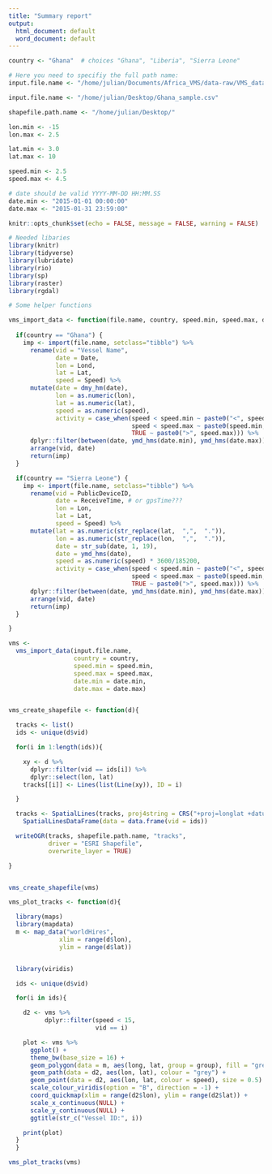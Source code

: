 ```yaml
---
title: "Summary report"
output:
  html_document: default
  word_document: default
---
```



```r
country <- "Ghana"  # choices "Ghana", "Liberia", "Sierra Leone"

# Here you need to specifiy the full path name:
input.file.name <- "/home/julian/Documents/Africa_VMS/data-raw/VMS_data_files_Sierra_Leone/Master VMS Data/sierraLeone_dump.000.csv"

input.file.name <- "/home/julian/Desktop/Ghana_sample.csv"

shapefile.path.name <- "/home/julian/Desktop/"

lon.min <- -15
lon.max <- 2.5

lat.min <- 3.0
lat.max <- 10

speed.min <- 2.5
speed.max <- 4.5

# date should be valid YYYY-MM-DD HH:MM.SS
date.min <- "2015-01-01 00:00:00"
date.max <- "2015-01-31 23:59:00"

```


```r
knitr::opts_chunk$set(echo = FALSE, message = FALSE, warning = FALSE)
```

```r
# Needed libaries
library(knitr)
library(tidyverse)
library(lubridate)
library(rio)
library(sp)
library(raster)
library(rgdal)

# Some helper functions

vms_import_data <- function(file.name, country, speed.min, speed.max, date.min, date.max) {
  
  if(country == "Ghana") {
    imp <- import(file.name, setclass="tibble") %>%
      rename(vid = "Vessel Name",
             date = Date,
             lon = Lond,
             lat = Lat,
             speed = Speed) %>% 
      mutate(date = dmy_hm(date),
             lon = as.numeric(lon),
             lat = as.numeric(lat),
             speed = as.numeric(speed),
             activity = case_when(speed < speed.min ~ paste0("<", speed.min),
                                  speed < speed.max ~ paste0(speed.min, "-", speed.max),
                                  TRUE ~ paste0(">", speed.max))) %>% 
      dplyr::filter(between(date, ymd_hms(date.min), ymd_hms(date.max))) %>%
      arrange(vid, date)
      return(imp)
  }

  if(country == "Sierra Leone") {
    imp <- import(file.name, setclass="tibble") %>%
      rename(vid = PublicDeviceID,
             date = ReceiveTime, # or gpsTime???
             lon = Lon,
             lat = Lat,
             speed = Speed) %>%
      mutate(lat = as.numeric(str_replace(lat,  ",",  ".")),
             lon = as.numeric(str_replace(lon,  ",",  ".")),
             date = str_sub(date, 1, 19),
             date = ymd_hms(date),
             speed = as.numeric(speed) * 3600/185200,
             activity = case_when(speed < speed.min ~ paste0("<", speed.min),
                                  speed < speed.max ~ paste0(speed.min, "-", speed.max),
                                  TRUE ~ paste0(">", speed.max))) %>%
      dplyr::filter(between(date, ymd_hms(date.min), ymd_hms(date.max))) %>%
      arrange(vid, date)
      return(imp)
  }

}

vms <-
  vms_import_data(input.file.name,
                  country = country,
                  speed.min = speed.min,
                  speed.max = speed.max,
                  date.min = date.min,
                  date.max = date.max)


vms_create_shapefile <- function(d){

  tracks <- list()
  ids <- unique(d$vid)

  for(i in 1:length(ids)){

    xy <- d %>%
      dplyr::filter(vid == ids[i]) %>%
      dplyr::select(lon, lat)
    tracks[[i]] <- Lines(list(Line(xy)), ID = i)

  }

  tracks <- SpatialLines(tracks, proj4string = CRS("+proj=longlat +datum=WGS84")) %>%
    SpatialLinesDataFrame(data = data.frame(vid = ids))

  writeOGR(tracks, shapefile.path.name, "tracks",
           driver = "ESRI Shapefile",
           overwrite_layer = TRUE)

}


vms_create_shapefile(vms)

vms_plot_tracks <- function(d){

  library(maps)
  library(mapdata)
  m <- map_data("worldHires",
              xlim = range(d$lon),
              ylim = range(d$lat))


  library(viridis)

  ids <- unique(d$vid)

  for(i in ids){

    d2 <- vms %>%
          dplyr::filter(speed < 15,
                        vid == i)

    plot <- vms %>%
      ggplot() +
      theme_bw(base_size = 16) +
      geom_polygon(data = m, aes(long, lat, group = group), fill = "grey") +
      geom_path(data = d2, aes(lon, lat), colour = "grey") +
      geom_point(data = d2, aes(lon, lat, colour = speed), size = 0.5) +
      scale_colour_viridis(option = "B", direction = -1) +
      coord_quickmap(xlim = range(d2$lon), ylim = range(d2$lat)) +
      scale_x_continuous(NULL) +
      scale_y_continuous(NULL) +
      ggtitle(str_c("Vessel ID:", i))

    print(plot)
  }
  }

vms_plot_tracks(vms)

```
